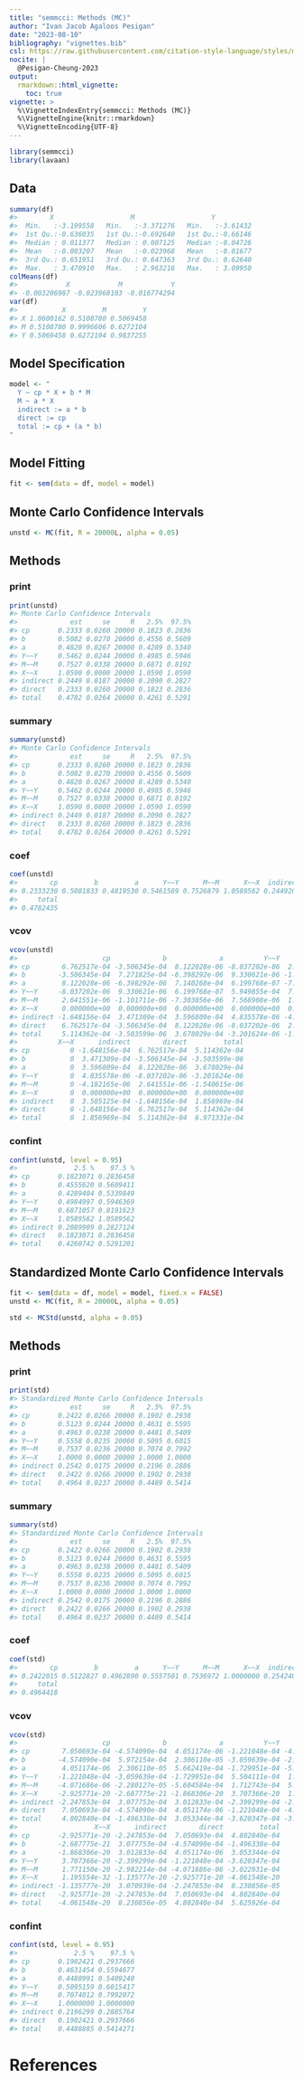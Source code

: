 ```yaml
---
title: "semmcci: Methods (MC)"
author: "Ivan Jacob Agaloos Pesigan"
date: "2023-08-10"
bibliography: "vignettes.bib"
csl: https://raw.githubusercontent.com/citation-style-language/styles/master/apa.csl
nocite: |
  @Pesigan-Cheung-2023
output:
  rmarkdown::html_vignette:
    toc: true
vignette: >
  %\VignetteIndexEntry{semmcci: Methods (MC)}
  %\VignetteEngine{knitr::rmarkdown}
  %\VignetteEncoding{UTF-8}
---
```


<!-- vignettes/methods-mc.Rmd is generated from .setup/vignettes/methods-mc.Rmd.orig. Please edit that file -->






```r
library(semmcci)
library(lavaan)
```

## Data




```r
summary(df)
#>        X                   M                   Y           
#>  Min.   :-3.199558   Min.   :-3.371276   Min.   :-3.61432  
#>  1st Qu.:-0.636035   1st Qu.:-0.692640   1st Qu.:-0.66146  
#>  Median : 0.011377   Median : 0.007125   Median :-0.04726  
#>  Mean   :-0.003207   Mean   :-0.023968   Mean   :-0.01677  
#>  3rd Qu.: 0.651951   3rd Qu.: 0.647363   3rd Qu.: 0.62640  
#>  Max.   : 3.470910   Max.   : 2.963216   Max.   : 3.09950
colMeans(df)
#>            X            M            Y 
#> -0.003206987 -0.023968103 -0.016774294
var(df)
#>           X         M         Y
#> X 1.0600162 0.5108780 0.5069458
#> M 0.5108780 0.9996606 0.6272104
#> Y 0.5069458 0.6272104 0.9837255
```

## Model Specification


```r
model <- "
  Y ~ cp * X + b * M
  M ~ a * X
  indirect := a * b
  direct := cp
  total := cp + (a * b)
"
```

## Model Fitting


```r
fit <- sem(data = df, model = model)
```

## Monte Carlo Confidence Intervals


```r
unstd <- MC(fit, R = 20000L, alpha = 0.05)
```

## Methods

### print


```r
print(unstd)
#> Monte Carlo Confidence Intervals
#>             est     se     R   2.5%  97.5%
#> cp       0.2333 0.0260 20000 0.1823 0.2836
#> b        0.5082 0.0270 20000 0.4556 0.5609
#> a        0.4820 0.0267 20000 0.4289 0.5340
#> Y~~Y     0.5462 0.0244 20000 0.4985 0.5946
#> M~~M     0.7527 0.0338 20000 0.6871 0.8192
#> X~~X     1.0590 0.0000 20000 1.0590 1.0590
#> indirect 0.2449 0.0187 20000 0.2090 0.2827
#> direct   0.2333 0.0260 20000 0.1823 0.2836
#> total    0.4782 0.0264 20000 0.4261 0.5291
```

### summary


```r
summary(unstd)
#> Monte Carlo Confidence Intervals
#>             est     se     R   2.5%  97.5%
#> cp       0.2333 0.0260 20000 0.1823 0.2836
#> b        0.5082 0.0270 20000 0.4556 0.5609
#> a        0.4820 0.0267 20000 0.4289 0.5340
#> Y~~Y     0.5462 0.0244 20000 0.4985 0.5946
#> M~~M     0.7527 0.0338 20000 0.6871 0.8192
#> X~~X     1.0590 0.0000 20000 1.0590 1.0590
#> indirect 0.2449 0.0187 20000 0.2090 0.2827
#> direct   0.2333 0.0260 20000 0.1823 0.2836
#> total    0.4782 0.0264 20000 0.4261 0.5291
```

### coef


```r
coef(unstd)
#>        cp         b         a      Y~~Y      M~~M      X~~X  indirect    direct 
#> 0.2333230 0.5081833 0.4819530 0.5461589 0.7526879 1.0589562 0.2449205 0.2333230 
#>     total 
#> 0.4782435
```

### vcov


```r
vcov(unstd)
#>                     cp             b             a          Y~~Y          M~~M
#> cp        6.762517e-04 -3.506345e-04  8.122028e-06 -8.037202e-06  2.641551e-06
#> b        -3.506345e-04  7.271825e-04 -6.398292e-06  9.330621e-06 -1.101711e-06
#> a         8.122028e-06 -6.398292e-06  7.140268e-04  6.199768e-07 -7.303056e-06
#> Y~~Y     -8.037202e-06  9.330621e-06  6.199768e-07  5.949855e-04  7.568908e-06
#> M~~M      2.641551e-06 -1.101711e-06 -7.303056e-06  7.568908e-06  1.144450e-03
#> X~~X      0.000000e+00  0.000000e+00  0.000000e+00  0.000000e+00  0.000000e+00
#> indirect -1.648156e-04  3.471309e-04  3.596809e-04  4.835578e-06 -4.182165e-06
#> direct    6.762517e-04 -3.506345e-04  8.122028e-06 -8.037202e-06  2.641551e-06
#> total     5.114362e-04 -3.503599e-06  3.678029e-04 -3.201624e-06 -1.540615e-06
#>          X~~X      indirect        direct         total
#> cp          0 -1.648156e-04  6.762517e-04  5.114362e-04
#> b           0  3.471309e-04 -3.506345e-04 -3.503599e-06
#> a           0  3.596809e-04  8.122028e-06  3.678029e-04
#> Y~~Y        0  4.835578e-06 -8.037202e-06 -3.201624e-06
#> M~~M        0 -4.182165e-06  2.641551e-06 -1.540615e-06
#> X~~X        0  0.000000e+00  0.000000e+00  0.000000e+00
#> indirect    0  3.505125e-04 -1.648156e-04  1.856969e-04
#> direct      0 -1.648156e-04  6.762517e-04  5.114362e-04
#> total       0  1.856969e-04  5.114362e-04  6.971331e-04
```

### confint


```r
confint(unstd, level = 0.95)
#>              2.5 %    97.5 %
#> cp       0.1823071 0.2836458
#> b        0.4555620 0.5609411
#> a        0.4289404 0.5339849
#> Y~~Y     0.4984997 0.5946369
#> M~~M     0.6871057 0.8191623
#> X~~X     1.0589562 1.0589562
#> indirect 0.2089909 0.2827124
#> direct   0.1823071 0.2836458
#> total    0.4260742 0.5291201
```

## Standardized Monte Carlo Confidence Intervals


```r
fit <- sem(data = df, model = model, fixed.x = FALSE)
unstd <- MC(fit, R = 20000L, alpha = 0.05)
```


```r
std <- MCStd(unstd, alpha = 0.05)
```

## Methods

### print


```r
print(std)
#> Standardized Monte Carlo Confidence Intervals
#>             est     se     R   2.5%  97.5%
#> cp       0.2422 0.0266 20000 0.1902 0.2938
#> b        0.5123 0.0244 20000 0.4631 0.5595
#> a        0.4963 0.0238 20000 0.4481 0.5409
#> Y~~Y     0.5558 0.0235 20000 0.5095 0.6015
#> M~~M     0.7537 0.0236 20000 0.7074 0.7992
#> X~~X     1.0000 0.0000 20000 1.0000 1.0000
#> indirect 0.2542 0.0175 20000 0.2196 0.2886
#> direct   0.2422 0.0266 20000 0.1902 0.2938
#> total    0.4964 0.0237 20000 0.4489 0.5414
```

### summary


```r
summary(std)
#> Standardized Monte Carlo Confidence Intervals
#>             est     se     R   2.5%  97.5%
#> cp       0.2422 0.0266 20000 0.1902 0.2938
#> b        0.5123 0.0244 20000 0.4631 0.5595
#> a        0.4963 0.0238 20000 0.4481 0.5409
#> Y~~Y     0.5558 0.0235 20000 0.5095 0.6015
#> M~~M     0.7537 0.0236 20000 0.7074 0.7992
#> X~~X     1.0000 0.0000 20000 1.0000 1.0000
#> indirect 0.2542 0.0175 20000 0.2196 0.2886
#> direct   0.2422 0.0266 20000 0.1902 0.2938
#> total    0.4964 0.0237 20000 0.4489 0.5414
```

### coef


```r
coef(std)
#>        cp         b         a      Y~~Y      M~~M      X~~X  indirect    direct 
#> 0.2422015 0.5122827 0.4962890 0.5557501 0.7536972 1.0000000 0.2542403 0.2422015 
#>     total 
#> 0.4964418
```

### vcov


```r
vcov(std)
#>                     cp             b             a          Y~~Y          M~~M
#> cp        7.050693e-04 -4.574090e-04  4.051174e-06 -1.221048e-04 -4.071686e-06
#> b        -4.574090e-04  5.972154e-04  2.306110e-05 -3.059639e-04 -2.280127e-05
#> a         4.051174e-06  2.306110e-05  5.662419e-04 -1.729951e-04 -5.604584e-04
#> Y~~Y     -1.221048e-04 -3.059639e-04 -1.729951e-04  5.504111e-04  1.712743e-04
#> M~~M     -4.071686e-06 -2.280127e-05 -5.604584e-04  1.712743e-04  5.553587e-04
#> X~~X     -2.925771e-20 -2.687775e-21 -1.868306e-20  3.707366e-20  1.771150e-20
#> indirect -2.247853e-04  3.077753e-04  3.012833e-04 -2.399299e-04 -2.982214e-04
#> direct    7.050693e-04 -4.574090e-04  4.051174e-06 -1.221048e-04 -4.071686e-06
#> total     4.802840e-04 -1.496338e-04  3.053344e-04 -3.620347e-04 -3.022931e-04
#>                   X~~X      indirect        direct         total
#> cp       -2.925771e-20 -2.247853e-04  7.050693e-04  4.802840e-04
#> b        -2.687775e-21  3.077753e-04 -4.574090e-04 -1.496338e-04
#> a        -1.868306e-20  3.012833e-04  4.051174e-06  3.053344e-04
#> Y~~Y      3.707366e-20 -2.399299e-04 -1.221048e-04 -3.620347e-04
#> M~~M      1.771150e-20 -2.982214e-04 -4.071686e-06 -3.022931e-04
#> X~~X      1.195554e-32 -1.135777e-20 -2.925771e-20 -4.061548e-20
#> indirect -1.135777e-20  3.070939e-04 -2.247853e-04  8.230856e-05
#> direct   -2.925771e-20 -2.247853e-04  7.050693e-04  4.802840e-04
#> total    -4.061548e-20  8.230856e-05  4.802840e-04  5.625926e-04
```

### confint


```r
confint(std, level = 0.95)
#>              2.5 %    97.5 %
#> cp       0.1902421 0.2937666
#> b        0.4631454 0.5594677
#> a        0.4480991 0.5409240
#> Y~~Y     0.5095159 0.6015417
#> M~~M     0.7074012 0.7992072
#> X~~X     1.0000000 1.0000000
#> indirect 0.2196299 0.2885764
#> direct   0.1902421 0.2937666
#> total    0.4488885 0.5414271
```

# References
